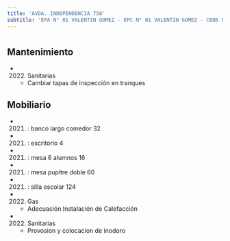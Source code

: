 ```yaml
---
title: 'AVDA. INDEPENDENCIA 758'
subtitle: 'EPA N° 01 VALENTIN GOMEZ - EPC N° 01 VALENTIN GOMEZ - CENS N° 36 - ESEA DANZA RAMICONE FOLKLORE N° 03'
---
```


#


## Mantenimiento

*  (2022) Sanitarias 
    + Cambiar tapas de inspección en tranques


## Mobiliario

*  (2021) : banco largo comedor 32 

*  (2021) : escritorio 4 

*  (2021) : mesa 6 alumnos 16 

*  (2021) : mesa pupitre doble 60 

*  (2021) : silla escolar 124 




*  (2022) Gas 
    + Adecuación Instalación de Calefacción

*  (2022) Sanitarias 
    + Provosion y colocacion de inodoro



